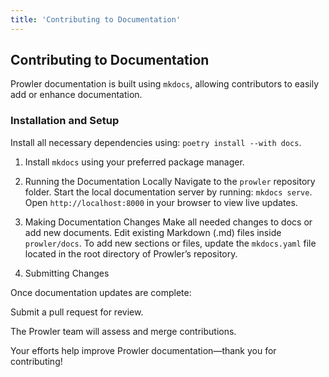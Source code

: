 ```yaml
---
title: 'Contributing to Documentation'
---
```


## Contributing to Documentation

Prowler documentation is built using `mkdocs`, allowing contributors to easily add or enhance documentation.

### Installation and Setup

Install all necessary dependencies using: `poetry install --with docs`.

1. Install `mkdocs` using your preferred package manager.

2. Running the Documentation Locally
Navigate to the `prowler` repository folder.
Start the local documentation server by running: `mkdocs serve`.
Open `http://localhost:8000` in your browser to view live updates.

3. Making Documentation Changes
Make all needed changes to docs or add new documents. Edit existing Markdown (.md) files inside `prowler/docs`.
To add new sections or files, update the `mkdocs.yaml` file located in the root directory of Prowler’s repository.

4. Submitting Changes

Once documentation updates are complete:

Submit a pull request for review.

The Prowler team will assess and merge contributions.

Your efforts help improve Prowler documentation—thank you for contributing!
